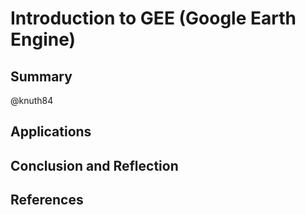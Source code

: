 # Introduction to GEE (Google Earth Engine)

## Summary

@knuth84

## Applications

## Conclusion and Reflection

## References {.unnumbered}

::: {#refs}
:::
